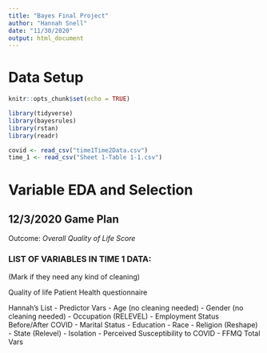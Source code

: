 ```yaml
---
title: "Bayes Final Project"
author: "Hannah Snell"
date: "11/30/2020"
output: html_document
---
```

# Data Setup 
```r
knitr::opts_chunk$set(echo = TRUE)

library(tidyverse)
library(bayesrules)
library(rstan)
library(readr)
```

```r
covid <- read_csv("time1Time2Data.csv")
time_1 <- read_csv("Sheet 1-Table 1-1.csv")
```


# Variable EDA and Selection  

## 12/3/2020 Game Plan

Outcome: _Overall Quality of Life Score_

### LIST OF VARIABLES IN TIME 1 DATA: 
(Mark if they need any kind of cleaning)



Quality of life
Patient Health questionnaire
















Hannah's List - Predictor Vars
- Age (no cleaning needed)
- Gender (no cleaning needed) 
- Occupation (RELEVEL)
- Employment Status Before/After COVID
- Marital Status
- Education
- Race
- Religion (Reshape)
- State (Relevel)
- Isolation
- Perceived Susceptibility to COVID
- FFMQ Total Vars 




